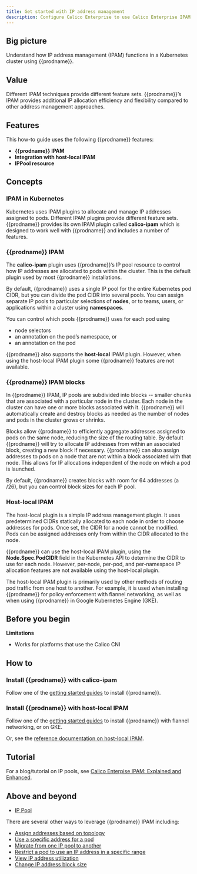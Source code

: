 ```yaml
---
title: Get started with IP address management
description: Configure Calico Enterprise to use Calico Enterprise IPAM or host-local IPAM, and when to use one or the other.
---
```


## Big picture

Understand how IP address management (IPAM) functions in a Kubernetes cluster using {{prodname}}.

## Value

Different IPAM techniques provide different feature sets. {{prodname}}’s IPAM provides additional IP allocation efficiency and flexibility compared to other address management approaches.

## Features

This how-to guide uses the following {{prodname}} features:

- **{{prodname}} IPAM**
- **Integration with host-local IPAM**
- **IPPool resource**

## Concepts

### IPAM in Kubernetes

Kubernetes uses IPAM plugins to allocate and manage IP addresses assigned to pods. Different IPAM plugins provide different feature sets. {{prodname}} provides its own IPAM plugin called **calico-ipam** which is designed to work well with {{prodname}} and includes a number of features.

### {{prodname}} IPAM

The **calico-ipam** plugin uses {{prodname}}’s IP pool resource to control how IP addresses are allocated to pods within the cluster. This is the default plugin used by most {{prodname}} installations.

By default, {{prodname}} uses a single IP pool for the entire Kubernetes pod CIDR, but you can divide the pod CIDR into several pools. You can assign separate IP pools to particular selections of **nodes**, or to teams, users, or applications within a cluster using **namespaces**.

You can control which pools {{prodname}} uses for each pod using

- node selectors
- an annotation on the pod’s namespace, or
- an annotation on the pod

{{prodname}} also supports the **host-local** IPAM plugin. However, when using the host-local IPAM plugin some {{prodname}} features are not available.

### {{prodname}} IPAM blocks

In {{prodname}} IPAM, IP pools are subdivided into blocks -- smaller chunks that are associated with a particular node in the cluster. Each node in the cluster can have one or more blocks associated with it. {{prodname}} will automatically create and destroy blocks as needed as the number of nodes and pods in the cluster grows or shrinks.

Blocks allow {{prodname}} to efficiently aggregate addresses assigned to pods on the same node, reducing the size of the routing table. By default {{prodname}} will try to allocate IP addresses from within an associated block, creating a new block if necessary. {{prodname}} can also assign addresses to pods on a node that are not within a block associated with that node. This allows for IP allocations independent of the node on which a pod is launched.

By default, {{prodname}} creates blocks with room for 64 addresses (a /26), but you can control block sizes for each IP pool.

### Host-local IPAM

The host-local plugin is a simple IP address management plugin. It uses predetermined CIDRs statically allocated to each node in order to choose addresses for pods. Once set, the CIDR for a node cannot be modified. Pods can be assigned addresses only from within the CIDR allocated to the node.

{{prodname}} can use the host-local IPAM plugin, using the **Node.Spec.PodCIDR** field in the Kubernetes API to determine the CIDR to use for each node. However, per-node, per-pod, and per-namespace IP allocation features are not available using the host-local plugin.

The host-local IPAM plugin is primarily used by other methods of routing pod traffic from one host to another. For example, it is used when installing {{prodname}} for policy enforcement with flannel networking, as well as when using {{prodname}} in Google Kubernetes Engine (GKE).

## Before you begin

**Limitations**

- Works for platforms that use the Calico CNI

## How to

### Install {{prodname}} with calico-ipam

Follow one of the [getting started guides](../../getting-started/index.mdx) to install {{prodname}}.

### Install {{prodname}} with host-local IPAM

Follow one of the [getting started guides](../../getting-started/index.mdx) to install {{prodname}} with flannel networking, or on GKE.

Or, see the [reference documentation on host-local IPAM](/reference/cni-plugin/configuration#using-host-local-ipam).

## Tutorial

For a blog/tutorial on IP pools, see [Calico Enterpise IPAM: Explained and Enhanced](https://www.tigera.io/blog/calico-ipam-explained-and-enhanced/).

## Above and beyond

- [IP Pool](../../reference/resources/ippool.mdx)

There are several other ways to leverage {{prodname}} IPAM including:

- [Assign addresses based on topology](/networking/assign-ip-addresses-topology)
- [Use a specific address for a pod](/networking/use-specific-ip)
- [Migrate from one IP pool to another](/networking/migrate-pools)
- [Restrict a pod to use an IP address in a specific range](/networking/legacy-firewalls)
- [View IP address utilization](../../reference/calicoctl/ipam/show.mdx)
- [Change IP address block size](../../reference/resources/ippool.mdx)
